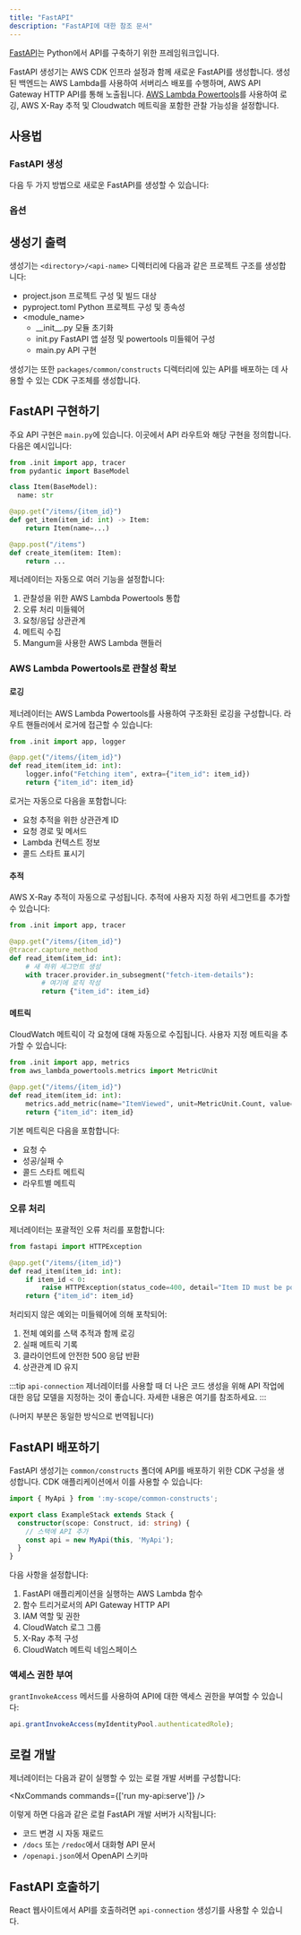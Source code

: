 ```yaml
---
title: "FastAPI"
description: "FastAPI에 대한 참조 문서"
---
```



[FastAPI](https://fastapi.tiangolo.com/)는 Python에서 API를 구축하기 위한 프레임워크입니다.

FastAPI 생성기는 AWS CDK 인프라 설정과 함께 새로운 FastAPI를 생성합니다. 생성된 백엔드는 AWS Lambda를 사용하여 서버리스 배포를 수행하며, AWS API Gateway HTTP API를 통해 노출됩니다. [AWS Lambda Powertools](https://docs.powertools.aws.dev/lambda/python/latest/)를 사용하여 로깅, AWS X-Ray 추적 및 Cloudwatch 메트릭을 포함한 관찰 가능성을 설정합니다.

## 사용법

### FastAPI 생성

다음 두 가지 방법으로 새로운 FastAPI를 생성할 수 있습니다:

<RunGenerator generator="py#fast-api" />

### 옵션

<GeneratorParameters schema={schema} />

## 생성기 출력

생성기는 `<directory>/<api-name>` 디렉터리에 다음과 같은 프로젝트 구조를 생성합니다:

<FileTree>

- project.json 프로젝트 구성 및 빌드 대상
- pyproject.toml Python 프로젝트 구성 및 종속성
- \<module_name>
  - \_\_init\_\_.py 모듈 초기화
  - init.py FastAPI 앱 설정 및 powertools 미들웨어 구성
  - main.py API 구현

</FileTree>

생성기는 또한 `packages/common/constructs` 디렉터리에 있는 API를 배포하는 데 사용할 수 있는 CDK 구조체를 생성합니다.

## FastAPI 구현하기

주요 API 구현은 `main.py`에 있습니다. 이곳에서 API 라우트와 해당 구현을 정의합니다. 다음은 예시입니다:

```python
from .init import app, tracer
from pydantic import BaseModel

class Item(BaseModel):
  name: str

@app.get("/items/{item_id}")
def get_item(item_id: int) -> Item:
    return Item(name=...)

@app.post("/items")
def create_item(item: Item):
    return ...
```

제너레이터는 자동으로 여러 기능을 설정합니다:

1. 관찰성을 위한 AWS Lambda Powertools 통합
2. 오류 처리 미들웨어
3. 요청/응답 상관관계
4. 메트릭 수집
5. Mangum을 사용한 AWS Lambda 핸들러

### AWS Lambda Powertools로 관찰성 확보

#### 로깅

제너레이터는 AWS Lambda Powertools를 사용하여 구조화된 로깅을 구성합니다. 라우트 핸들러에서 로거에 접근할 수 있습니다:

```python
from .init import app, logger

@app.get("/items/{item_id}")
def read_item(item_id: int):
    logger.info("Fetching item", extra={"item_id": item_id})
    return {"item_id": item_id}
```

로거는 자동으로 다음을 포함합니다:

- 요청 추적을 위한 상관관계 ID
- 요청 경로 및 메서드
- Lambda 컨텍스트 정보
- 콜드 스타트 표시기

#### 추적

AWS X-Ray 추적이 자동으로 구성됩니다. 추적에 사용자 지정 하위 세그먼트를 추가할 수 있습니다:

```python
from .init import app, tracer

@app.get("/items/{item_id}")
@tracer.capture_method
def read_item(item_id: int):
    # 새 하위 세그먼트 생성
    with tracer.provider.in_subsegment("fetch-item-details"):
        # 여기에 로직 작성
        return {"item_id": item_id}
```

#### 메트릭

CloudWatch 메트릭이 각 요청에 대해 자동으로 수집됩니다. 사용자 지정 메트릭을 추가할 수 있습니다:

```python
from .init import app, metrics
from aws_lambda_powertools.metrics import MetricUnit

@app.get("/items/{item_id}")
def read_item(item_id: int):
    metrics.add_metric(name="ItemViewed", unit=MetricUnit.Count, value=1)
    return {"item_id": item_id}
```

기본 메트릭은 다음을 포함합니다:

- 요청 수
- 성공/실패 수
- 콜드 스타트 메트릭
- 라우트별 메트릭

### 오류 처리

제너레이터는 포괄적인 오류 처리를 포함합니다:

```python
from fastapi import HTTPException

@app.get("/items/{item_id}")
def read_item(item_id: int):
    if item_id < 0:
        raise HTTPException(status_code=400, detail="Item ID must be positive")
    return {"item_id": item_id}
```

처리되지 않은 예외는 미들웨어에 의해 포착되어:

1. 전체 예외를 스택 추적과 함께 로깅
2. 실패 메트릭 기록
3. 클라이언트에 안전한 500 응답 반환
4. 상관관계 ID 유지

:::tip
`api-connection` 제너레이터를 사용할 때 더 나은 코드 생성을 위해 API 작업에 대한 응답 모델을 지정하는 것이 좋습니다. <Link path="guides/api-connection/react-fastapi#errors">자세한 내용은 여기를 참조하세요</Link>.
:::

(나머지 부분은 동일한 방식으로 번역됩니다)

## FastAPI 배포하기

FastAPI 생성기는 `common/constructs` 폴더에 API를 배포하기 위한 CDK 구성을 생성합니다. CDK 애플리케이션에서 이를 사용할 수 있습니다:

```ts
import { MyApi } from ':my-scope/common-constructs';

export class ExampleStack extends Stack {
  constructor(scope: Construct, id: string) {
    // 스택에 API 추가
    const api = new MyApi(this, 'MyApi');
  }
}
```

다음 사항을 설정합니다:

1. FastAPI 애플리케이션을 실행하는 AWS Lambda 함수
2. 함수 트리거로서의 API Gateway HTTP API
3. IAM 역할 및 권한
4. CloudWatch 로그 그룹
5. X-Ray 추적 구성
6. CloudWatch 메트릭 네임스페이스

### 액세스 권한 부여

`grantInvokeAccess` 메서드를 사용하여 API에 대한 액세스 권한을 부여할 수 있습니다:

```ts
api.grantInvokeAccess(myIdentityPool.authenticatedRole);
```

## 로컬 개발

제너레이터는 다음과 같이 실행할 수 있는 로컬 개발 서버를 구성합니다:

<NxCommands commands={['run my-api:serve']} />

이렇게 하면 다음과 같은 로컬 FastAPI 개발 서버가 시작됩니다:

- 코드 변경 시 자동 재로드
- `/docs` 또는 `/redoc`에서 대화형 API 문서
- `/openapi.json`에서 OpenAPI 스키마

## FastAPI 호출하기

React 웹사이트에서 API를 호출하려면 <Link path="guides/api-connection/react-fastapi">`api-connection`</Link> 생성기를 사용할 수 있습니다.